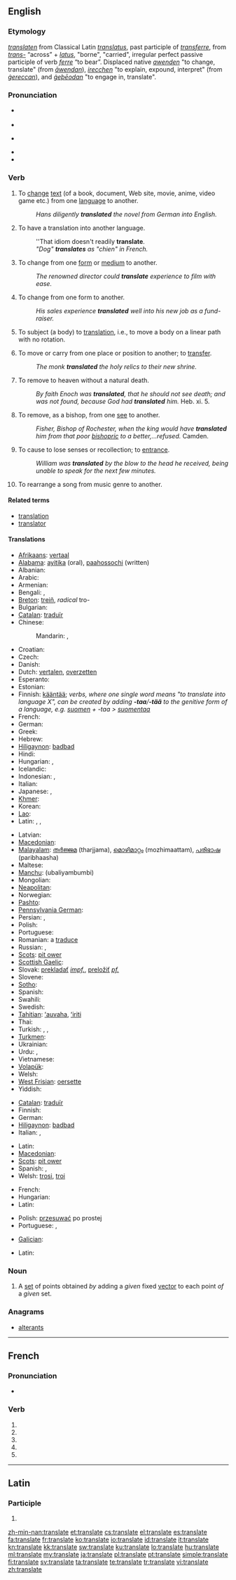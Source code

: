 {{also|translaté}}
==English==

===Etymology===
{{etyl|enm}} ''[[translaten]]'' from Classical Latin ''[[translatus]]'', past participle of ''[[transferre]]'', from ''[[trans-]]'' “across” + ''[[latus]]'', "borne", "carried", irregular perfect passive participle of verb ''[[ferre]]'' “to bear”. Displaced native {{enm}} ''[[awenden#Middle English|awenden]]'' "to change, translate" (from {{ang}} ''[[awendan#Old English|āwendan]]''), {{enm}} ''[[irecchen#Middle English|irecchen]]'' "to explain, expound, interpret" (from {{ang}} ''[[gereccan#Old English|ġereccan]]''), and {{ang}} ''[[geþeodan#Old English|ġeþēodan]]'' "to engage in, translate".

===Pronunciation===
* {{a|UK}} {{IPA|/tɹɑːnz'leɪt/}}
* {{audio|En-uk-to translate.ogg|Audio (UK)}}
* {{a|US}} {{IPA|/ˈtɹæ:nzleɪt/}}
* {{audio|en-us-translate.ogg|Audio (US)}}
* {{rhymes|eɪt}}

===Verb===
{{en-verb|translat|ing}}

# {{transitive}} To [[change]] [[text]] (of a book, document, Web site, movie, anime, video game etc.) from one [[language]] to another.
#: ''Hans diligently '''translated''' the novel from German into English.''
# {{intransitive}} To have a translation into another language.
#: ''That idiom doesn't readily '''translate'''.
#: ''"Dog" '''translates''' as "chien" in French.''
# {{transitive}} To change from one [[form]] or [[medium]] to another.
#: ''The renowned director could '''translate''' experience to film with ease.''
# {{intransitive}} To change from one form to another.
#: ''His sales experience '''translated''' well into his new job as a fund-raiser.''
# {{transitive|physics}} To subject (a body) to [[translation]], i.e., to move a body on a linear path with no rotation.
# {{transitive|archaic}} To move or carry from one place or position to another; to [[transfer]].
#: ''The monk '''translated''' the holy relics to their new shrine.''
# {{transitive|Christianity}} To remove to heaven without a natural death.
#: ''By faith Enoch was '''translated''', that he should not see death; and was not found, because God had '''translated''' him.'' Heb. xi. 5.
# {{transitive|Christianity}} To remove, as a bishop, from one [[see]] to another.
#: ''Fisher, Bishop of Rochester, when the king would have '''translated''' him from that poor [[bishopric]] to a better,...refused.'' Camden.
# {{transitive|obsolete}} To cause to lose senses or recollection; to [[entrance]].
#: ''William was '''translated''' by the blow to the head he received, being unable to speak for the next few minutes.''
# {{transitive|music}} To rearrange a song from music genre to another.

====Related terms====
* [[translation]]
* [[translator]]

====Translations====
{{trans-top|To change text from one language to another}}
* [[Afrikaans]]: [[vertaal]]
* [[Alabama]]: [[ayitika]] (oral), [[paahossochi]] (written)
* Albanian: {{t-|sq|përkthej|xs=Albanian}}
* Arabic: {{t|ar|ترجم|tr=tárjama|sc=Arab}}
* Armenian: {{t-|hy|թարգմանել|tr=t’argmanel}}
* Bengali: {{t-|bn|অনুবাদ করা|tr=ônubad kôra|sc=Beng|xs=Bengali}}, {{t|bn|তর্জমা করা |tr=tôrjôma kôra|sc=Beng|xs=Bengali}}
* [[Breton]]: [[treiñ]], ''radical'' tro-
* Bulgarian: {{t+|bg|превеждам|tr=preveždam}}
* [[Catalan]]: [[traduïr]]
* Chinese:
*: Mandarin: {{t-|cmn|翻譯|sc=Hani}}, {{t-|cmn|翻译|tr=fānyì|sc=Hani}}
* Croatian: {{t-|hr|prevesti}}
* Czech: {{t-|cs|přeložit}}
* Danish: {{t-|da|oversætte}}
* Dutch: [[vertalen]], [[overzetten]] {{qualifier|archaic}}
* Esperanto: {{t-|eo|traduki|xs=Esperanto}}
* Estonian: {{t-|et|tõlkima}}
* Finnish: [[kääntää]]; ''verbs, where one single word means "to translate into language X", can be created by adding '''-taa'''/'''-tää''' to the genitive form of a language, e.g. [[suomi|suomen]] + -taa > [[suomentaa]]''
* French: {{t+|fr|traduire}}
* German: {{t+|de|übersetzen}}
* Greek: {{t+|el|μεταφράζω}}
* Hebrew: {{t|he|תרגם |alt=תִּרְגֵּם |tr=tirgem}}
* [[Hiligaynon]]: [[badbad]]
* Hindi: {{t-|hi|अनुवाद करना|tr=anuvād karnā|xs=Hindi}}
* Hungarian: {{t+|hu|fordít}}, {{t+|hu|lefordít}}
* Icelandic: {{t+|is|þýða}}
* Indonesian: {{t-|id|terjemah|xs=Indonesian}}, {{t+|id|menerjemahkan|xs=Indonesian}}
* Italian: {{t+|it|tradurre}}
* Japanese: {{t|ja|訳す|tr=やくす, yakusu|sc=Jpan}}, {{t|ja|翻訳する|tr=ほんやくする, honyaku-suru|sc=Jpan}}
* [[Khmer]]: {{t|km|បកប្រែ|tr=bɑɑk prae|sc=Khmr}}
* Korean: {{t|ko|번역하다|tr=beonyeok-hada|sc=Kore}}
* [[Lao]]: {{t|lo|ແປ|tr=pɛ̀ː|sc=Laoo}}
* Latin: {{t-|la|traducere}}, {{t|la|interpreto}}, {{t|la|interpretor}}
{{trans-mid}}
* Latvian: {{t|lv|tulkot}}
* [[Macedonian]]: {{t|mk|преведува|tr=prevéduva}}
* [[Malayalam]]: [[തര്‍ജ്ജമ]] (tharjjama), [[മൊഴിമാറ്റം]] (mozhimaattam), [[പരിഭാഷ]] (paribhaasha)
* Maltese: {{t-|mt|ittraduċa|xs=Maltese}}
* [[Manchu]]: (ubaliyambumbi)
* Mongolian: {{t-|mn|орчуулах|tr=orčuulakh|sc=Cyrl|xs=Mongolian}}
* [[Neapolitan]]: {{tø|nap|tradùcere|xs=Neapolitan}}
* Norwegian: {{t+|no|oversette}}
* [[Pashto]]: {{t|ps|ترجمه کول|sc=ps-Arab|xs=Pashto}}
* [[Pennsylvania German]]: {{tø|pdc|iwwersetze}}
* Persian: {{fa-Arab|[[ترجمه کردن]]}} {{unicode|(tárjome kárdán)}}, {{t|fa|ترجمه کردن|tr=tárjome kárdán|sc=fa-Arab}}
* Polish: {{t+|pl|tłumaczyć}}
* Portuguese: {{t+|pt|traduzir}}
* Romanian: a [[traduce]]
* Russian: {{t|ru|переводить|tr=perevodít’|sc=Cyrl}} {{impf}}, {{t|ru|перевести|tr=perevestí|sc=Cyrl}} {{pf.}}
* [[Scots]]: [[pit ower]]
* [[Scottish Gaelic]]: {{t-|gd|eadar-theangaich|xs=Scottish Gaelic}}
* Slovak: [[prekladať]] ''[[impf.]]'', [[preložiť]] ''[[pf.]]''
* Slovene: {{t+|sl|prevesti}}
* [[Sotho]]: {{t|st|fetola|xs=Sotho}}
* Spanish: {{t+|es|traducir}}
* Swahili: {{t|sw|tafsiri}}
* Swedish: {{t+|sv|översätta}}
* [[Tahitian]]: [[ʻauvaha]], [[ʻiriti]]
* Thai: {{t|th|แปล|tr=bplae|sc=Thai}}
* Turkish: {{t+|tr|tercüme etmek}}, {{t+|tr|terceme}}, {{t|tr|çevirmek}}
* [[Turkmen]]: {{t|tk|terjime etmek|xs=Turkmen}}
* Ukrainian: {{t|uk|перекладати|tr=perekladaty|sc=Cyrl}}
* Urdu: {{t|ur|ترجمہ کرنا|tr=tarjama karnā|sc=ur-Arab}}, {{t|ur|انواد کرنا|tr=anuvād karnā|sc=ur-Arab}}
* Vietnamese: {{t+|vi|dịch|xs=Vietnamese}}
* [[Volapük]]: {{t|vo|tradutön}}
* Welsh: {{t+|cy|cyfieithu|xs=Welsh}}
* [[West Frisian]]: [[oersette]]
* Yiddish: {{t-|yi|איבערזעצן|tr=iberzetsn, ibersezn|sc=Hebr|xs=Yiddish}}
{{trans-bottom}}

{{trans-top|To change from one medium to another}}
* [[Catalan]]: [[traduïr]]
* Finnish: {{t+|fi|siirtää}}
* German: {{t+|de|übertragen}}
* [[Hiligaynon]]: [[badbad]]
* Italian: {{t|it|trasferire}}, {{t|it|riversare}}
{{trans-mid}}
* Latin: {{t|la|transfero}}
* [[Macedonian]]: {{t|mk|пренесува|tr=prenésuva}}
* [[Scots]]: [[pit ower]]
* Spanish: {{t+|es|traducir}}, {{t-|es|trasladar}}
* Welsh: [[trosi]], [[troi]]
{{trans-bottom}}

{{trans-top|in physics}}
* French: {{t+|fr|translater}}
* Hungarian: {{t|hu|eltol}}
* Latin: {{t|la|transfero}}
{{trans-mid}}
* Polish: [[przesuwać]] po prostej
* Portuguese: {{t-|pt|trasladar}},  {{t|pt|transladar}}
{{trans-bottom}}

{{trans-top|to move or carry from one place to another}}
* [[Galician]]: {{t-|gl|trasladar|xs=Galician}}
{{trans-mid}}
* Latin: {{t|la|transfero}}
{{trans-bottom}}

===Noun===
{{en-noun}}

# {{analysis}} {{context|in Euclidean spaces}} A [[set]] of points obtained ''by'' adding a ''given'' fixed [[vector]] to each point ''of'' a ''given'' set.

===Anagrams===
* [[alterants#English|alterants]]

----

==French==

===Pronunciation===
* {{IPA|lang=fr|/tʁɑ̃s.lat/}}

===Verb===
{{fr-verb-form}}

# {{conjugation of|translater||1|s|pres|ind|lang=fr}}
# {{conjugation of|translater||3|s|pres|ind|lang=fr}}
# {{conjugation of|translater||1|s|pres|sub|lang=fr}}
# {{conjugation of|translater||1|s|pres|sub|lang=fr}}
# {{conjugation of|translater||2|s|imp|lang=fr}}

----

==Latin==

===Participle===
{{la-part-form|trānslāte}}

# {{inflection of|translatus|trānslātus|voc|m|s|lang=la}}

[[zh-min-nan:translate]]
[[et:translate]]
[[cs:translate]]
[[el:translate]]
[[es:translate]]
[[fa:translate]]
[[fr:translate]]
[[ko:translate]]
[[io:translate]]
[[id:translate]]
[[it:translate]]
[[kn:translate]]
[[kk:translate]]
[[sw:translate]]
[[ku:translate]]
[[lo:translate]]
[[hu:translate]]
[[ml:translate]]
[[my:translate]]
[[ja:translate]]
[[pl:translate]]
[[pt:translate]]
[[simple:translate]]
[[fi:translate]]
[[sv:translate]]
[[ta:translate]]
[[te:translate]]
[[tr:translate]]
[[vi:translate]]
[[zh:translate]]